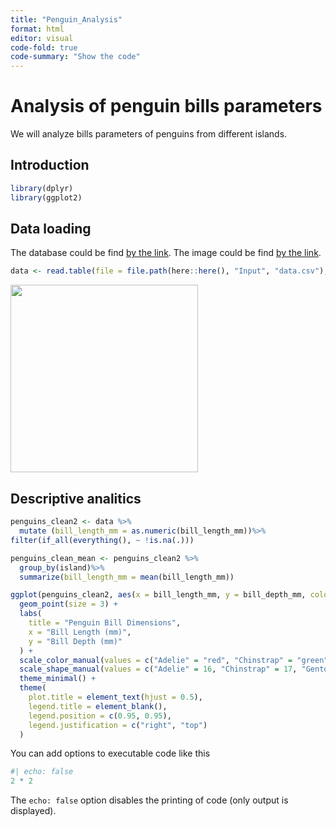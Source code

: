 ```yaml
---
title: "Penguin_Analysis"
format: html
editor: visual
code-fold: true
code-summary: "Show the code"
---
```


# Analysis of penguin bills parameters 

We will analyze bills parameters of penguins from different islands.

## Introduction
```r
library(dplyr)
library(ggplot2)
```
## Data loading

The database could be find [by the link](https://allisonhorst.github.io/palmerpenguins/).
The image could be find [by the link](https://github.com/allisonhorst/palmerpenguins/blob/main/man/figures/culmen_depth.png).

```r
data <- read.table(file = file.path(here::here(), "Input", "data.csv"), sep=",", header = TRUE)

```
![](asset/culmen_depth.png){fig-alt="An image showing penguin bill parameters" fig-align="left" width=300}

## Descriptive analitics

```r
penguins_clean2 <- data %>%
  mutate (bill_length_mm = as.numeric(bill_length_mm))%>%
filter(if_all(everything(), ~ !is.na(.)))

penguins_clean_mean <- penguins_clean2 %>%
  group_by(island)%>%
  summarize(bill_length_mm = mean(bill_length_mm))

ggplot(penguins_clean2, aes(x = bill_length_mm, y = bill_depth_mm, color = species, shape = species)) +
  geom_point(size = 3) +
  labs(
    title = "Penguin Bill Dimensions",
    x = "Bill Length (mm)",
    y = "Bill Depth (mm)"
  ) +
  scale_color_manual(values = c("Adelie" = "red", "Chinstrap" = "green", "Gentoo" = "blue")) +
  scale_shape_manual(values = c("Adelie" = 16, "Chinstrap" = 17, "Gentoo" = 18)) +
  theme_minimal() +
  theme(
    plot.title = element_text(hjust = 0.5),
    legend.title = element_blank(),
    legend.position = c(0.95, 0.95),
    legend.justification = c("right", "top")
  )
```

You can add options to executable code like this

```r
#| echo: false
2 * 2
```

The `echo: false` option disables the printing of code (only output is displayed).
